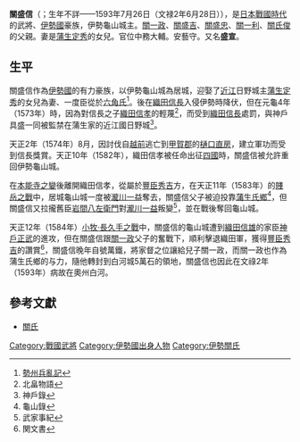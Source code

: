 '''關盛信'''（{{lang-ja|せき もりのぶ}}；生年不詳——1593年7月26日（文禄2年6月28日）），是[[日本戰國時代|日本戰國時代]]的武將、[[伊勢國|伊勢國]]豪族，伊勢龜山城主。[[關一政|關一政]]、[[關盛吉|關盛吉]]、[[關盛忠|關盛忠]]、[[關一利|關一利]]、[[關氏俊|關氏俊]]的父親。妻是[[蒲生定秀|蒲生定秀]]的女兒。官位中務大輔。安藝守。又名'''盛宣'''。

==生平==
關盛信作為[[伊勢國|伊勢國]]的有力豪族，以伊勢龜山城為居城，迎娶了[[近江国|近江]]日野城主[[蒲生定秀|蒲生定秀]]的女兒為妻、一度臣從於[[六角氏|六角氏]]<ref>[[勢州兵亂記|勢州兵亂記]]</ref>。後在[[織田信長|織田信長]]入侵伊勢時降伏，但在元龜4年（1573年）時，因為對信長之子[[織田信孝|織田信孝]]的輕蔑<ref>北畠物語</ref>，而受到[[織田信長|織田信長]]處罰，與神戶具盛一同被監禁在蒲生家的近江國日野城<ref>神戶錄</ref>。

天正2年（1574年）8月，因討伐自[[越前国|越前]]逃亡到[[甲賀郡|甲賀郡]]的[[樋口直房|樋口直房]]，建立軍功而受到信長獎賞。天正10年（1582年），織田信孝被任命出征[[四國|四國]]時，關盛信被允許重回伊勢龜山城。

在[[本能寺之變|本能寺之變]]後離開織田信孝，從屬於[[豐臣秀吉|豐臣秀吉]]方，在天正11年（1583年）的[[賤岳之戰|賤岳之戰]]中，居城龜山城一度被[[瀧川一益|瀧川一益]]奪去，關盛信父子被迫投靠[[蒲生氏鄉|蒲生氏鄉]]<ref>龜山錄</ref>，但關盛信又拉攏舊臣[[岩間八左衛門|岩間八左衛門]]對[[瀧川一益|瀧川一益]]叛變<ref>武家事紀</ref>，並在戰後奪回龜山城。

天正12年（1584年）[[小牧·長久手之戰|小牧·長久手之戰]]中，關盛信的龜山城遭到[[織田信雄|織田信雄]]的家臣[[神戶正武|神戶正武]]的進攻，但在關盛信跟[[關一政|關一政]]父子的奮戰下，順利擊退織田軍，獲得[[豐臣秀吉|豐臣秀吉]]的讚賞<ref>関文書</ref>，關盛信晚年自號萬鐵，將家督之位讓給兒子關一政，而關一政也作為蒲生氏鄉的与力，隨他轉封到白河城5萬石的領地，關盛信也因此在文祿2年（1593年）病故在奧州白河。

==參考文獻==
* [http://www2.harimaya.com/sengoku/html/seki_k.html 關氏]
{{reflist}}
[[Category:戰國武將|Category:戰國武將]]
[[Category:伊勢國出身人物|Category:伊勢國出身人物]]
[[Category:伊勢關氏|Category:伊勢關氏]]